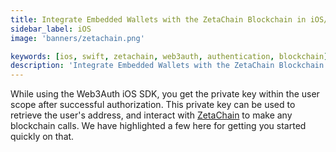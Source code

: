 ```yaml
---
title: Integrate Embedded Wallets with the ZetaChain Blockchain in iOS/Swift Applications
sidebar_label: iOS
image: 'banners/zetachain.png'

keywords: [ios, swift, zetachain, web3auth, authentication, blockchain]
description: 'Integrate Embedded Wallets with the ZetaChain Blockchain in iOS/Swift Applications | Embedded Wallets'
---
```



<SEO
  title="Integrate Embedded Wallets with the ZetaChain Blockchain in iOS/Swift Applications"
  description="Integrate Embedded Wallets with the ZetaChain Blockchain in iOS/Swift Applications | Embedded Wallets"
  image="https://web3auth.io/docs/banners/zetachain.png"
  slug="/embedded-wallets/connect-blockchain/evm/zetachain/ios"
/>

While using the Web3Auth iOS SDK, you get the private key within the user scope after successful authorization. This private key can be used to retrieve the user's address, and interact with [ZetaChain](https://www.zetachain.com/) to make any blockchain calls. We have highlighted a few here for getting you started quickly on that.

<EVMInteraction />
